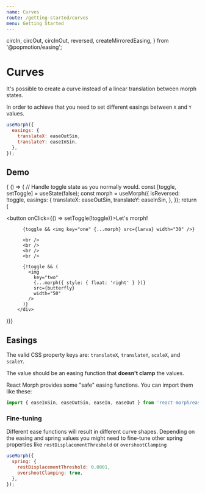 ```yaml
---
name: Curves
route: /getting-started/curves
menu: Getting Started
---
```


  circIn,
  circOut,
  circInOut,
  reversed,
  createMirroredEasing,
} from '@popmotion/easing';

# Curves

It's possible to create a curve instead of a linear translation between morph states.

In order to achieve that you need to set different easings between `X` and `Y` values.

```js
useMorph({
  easings: {
    translateX: easeOutSin,
    translateY: easeInSin,
  },
});
```

## Demo

<Playground>{
	() => {
	  // Handle toggle state as you normally would.
	  const [toggle, setToggle] = useState(false);
	  const morph = useMorph({
	    isReversed: !toggle,
	    easings: {
	      translateX: easeOutSin,
	      translateY: easeInSin,
	    },
	  });
	  return (
	    <div>
	      <button onClick={() => setToggle(!toggle)}>Let's morph!</button>
	      <br />

          {toggle && <img key="one" {...morph} src={larva} width="30" />}

          <br />
          <br />
          <br />
          <br />

          {!toggle && (
            <img
              key="two"
              {...morph({ style: { float: 'right' } })}
              src={butterfly}
              width="50"
            />
          )}
        </div>

)}}

</Playground>

## Easings

The valid CSS property keys are: `translateX`, `translateY`, `scaleX`, and `scaleY`.

The value should be an easing function that **doesn't clamp** the values.

React Morph provides some "safe" easing functions. You can import them like these:

```js
import { easeInSin, easeOutSin, easeIn, easeOut } from 'react-morph/easings';
```

### Fine-tuning

Different ease functions will result in different curve shapes.
Depending on the easing and spring values you might need to fine-tune other spring properties like `restDisplacementThreshold` or `overshootClamping`

```js
useMorph({
  spring: {
    restDisplacementThreshold: 0.0001,
    overshootClamping: true,
  },
});
```
